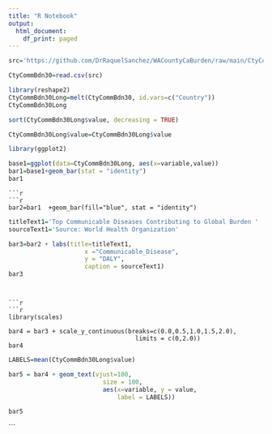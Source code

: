 ```yaml
---
title: "R Notebook"
output:
  html_document:
    df_print: paged
---
```

```r
src='https://github.com/DrRaquelSanchez/WACountyCaBurden/raw/main/CtyCommBdn30.csv'

CtyCommBdn30=read.csv(src)
```

```r
library(reshape2)
CtyCommBdn30Long=melt(CtyCommBdn30, id.vars=c("Country"))
CtyCommBdn30Long

sort(CtyCommBdn30Long$value, decreasing = TRUE)
```
```r
CtyCommBdn30Long$value=CtyCommBdn30Long$value
```


```r
library(ggplot2)

base1=ggplot(data=CtyCommBdn30Long, aes(x=variable,value))
bar1=base1+geom_bar(stat = "identity")
bar1
```

```
```r
```r


bar2=bar1  +geom_bar(fill="blue", stat = "identity")
```

```r



titleText1='Top Communicable Diseases Contributing to Global Burden '
sourceText1='Source: World Health Organization'

bar3=bar2 + labs(title=titleText1,
                     x ="Communicable_Disease", 
                     y = "DALY",
                     caption = sourceText1) 
bar3
```
```


```r
```r


library(scales)

bar4 = bar3 + scale_y_continuous(breaks=c(0.0,0.5,1.0,1.5,2.0),
                                   limits = c(0,2.0))
bar4 
```


```r

LABELS=mean(CtyCommBdn30Long$value)

bar5 = bar4 + geom_text(vjust=100, 
                          size = 100,
                          aes(x=variable, y = value,
                              label = LABELS))

bar5
```

```
